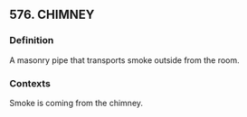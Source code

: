 ## 576. CHIMNEY
### Definition
A masonry pipe that transports smoke outside from the room.

### Contexts
Smoke is coming from the chimney.

